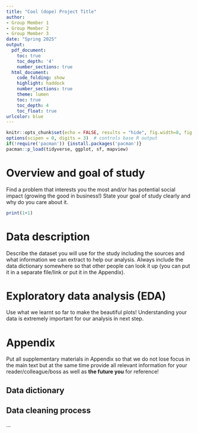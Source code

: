 ```yaml
---
title: "Cool (dope) Project Title"
author:
- Group Member 1
- Group Member 2
- Group Member 3
date: "Spring 2025"
output:
  pdf_document:
    toc: true
    toc_depth: '4'
    number_sections: true
  html_document:
    code_folding: show
    highlight: haddock
    number_sections: true
    theme: lumen
    toc: true
    toc_depth: 4
    toc_float: true
urlcolor: blue
---
```



```r
knitr::opts_chunk$set(echo = FALSE, results = "hide", fig.width=8, fig.height=4)
options(scipen = 0, digits = 3)  # controls base R output
if(!require('pacman')) {install.packages('pacman')}
pacman::p_load(tidyverse, ggplot, sf, mapview)
```

\pagebreak

# Overview and goal of study

Find a problem that interests you the most and/or has potential social impact (growing the good in business!) State your goal of study clearly and why do you care about it.

```r
print(1+1)
```

# Data description

Describe the dataset you will use for the study including the sources and what information we can extract to help our analysis. Always include the data dictionary somewhere so that other people can look it up (you can put it in a separate file/link or put it in the Appendix). 


# Exploratory data analysis (EDA)

Use what we learnt so far to make the beautiful plots! Understanding your data is extremely important for our analysis in next step.  


# Appendix {-}

Put all supplementary materials in Appendix so that we do not lose focus in the main text but at the same time provide all relevant information for your reader/colleague/boss as well as **the future you** for reference!

## Data dictionary

## Data cleaning process

...


